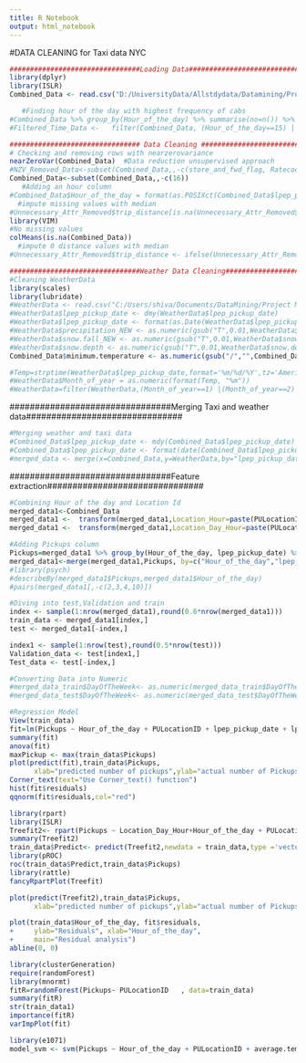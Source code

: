 ---
title: R Notebook
output: html_notebook
---
#DATA CLEANING for Taxi data NYC

```{r}
################################Loading Data###############################
library(dplyr)
library(ISLR)
Combined_Data <- read.csv("D:/UniversityData/Allstdydata/Datamining/Project/data/complete_data.csv")

```
```{r}
   #Finding hour of the day with highest frequency of cabs
#Combined_Data %>% group_by(Hour_of_the_day) %>% summarise(no=n()) %>% arrange(desc(no))
#Filtered_Time_Data <-   filter(Combined_Data, (Hour_of_the_day==15) | (Hour_of_the_day==18 ) | (Hour_of_the_day=='09') )
```
```{r}
################################ Data Cleaning ###############################
# Checking and removing rows with nearzerovariance
nearZeroVar(Combined_Data)  #Data reduction unsupervised approach
#NZV_Removed_Data<-subset(Combined_Data,,-c(store_and_fwd_flag, RatecodeID,fare_amount,mta_tax,tolls_amount,ehail_fee,improvement_surcharge, trip_type))
Combined_Data<-subset(Combined_Data,,-c(16))
   #Adding an hour column
#Combined_Data$Hour_of_the_day = format(as.POSIXct(Combined_Data$lpep_pickup_time,format="%H:%M"),"%H")
  #impute missing values with median
#Unnecessary_Attr_Removed$trip_distance[is.na(Unnecessary_Attr_Removed$trip_distance)] <- median(Unnecessary_Attr_Removed$trip_distance, na.rm = TRUE)
library(VIM)
#No missing values 
colMeans(is.na(Combined_Data))
  #impute 0 distance values with median
#Unnecessary_Attr_Removed$trip_distance <- ifelse(Unnecessary_Attr_Removed$trip_distance == 0 & Unnecessary_Attr_Removed$PULocationID != #Unnecessary_Attr_Removed$DOLocationID, median(Unnecessary_Attr_Removed$trip_distance), Unnecessary_Attr_Removed$trip_distance)
```
```{r}
################################Weather Data Cleaning###############################
#Cleaning WeatherData
library(scales)
library(lubridate)
#WeatherData <- read.csv("C:/Users/shiva/Documents/DataMining/Project Materials/Data/weather_data_nyc_centralpark.csv")
#WeatherData$lpep_pickup_date <- dmy(WeatherData$lpep_pickup_date)
#WeatherData$lpep_pickup_date <- format(as.Date(WeatherData$lpep_pickup_date),"%m/%d/%Y")
#WeatherData$precipitation_NEW <- as.numeric(gsub("T",0.01,WeatherData$precipitation))
#WeatherData$snow.fall_NEW <- as.numeric(gsub("T",0.01,WeatherData$snow.fall))
#WeatherData$snow.depth <- as.numeric(gsub("T",0.01,WeatherData$snow.depth))
Combined_Data$minimum.temperature <- as.numeric(gsub("/","",Combined_Data$minimum.temperature))

#Temp=strptime(WeatherData$lpep_pickup_date,format='%m/%d/%Y',tz='America/New_York')
#WeatherData$Month_of_year = as.numeric(format(Temp, "%m"))
#WeatherData=filter(WeatherData,(Month_of_year==1) |(Month_of_year==2) | (Month_of_year==5)| (Month_of_year==6))
```
################################Merging Taxi and weather data###############################
```{r}
#Merging weather and taxi data
#Combined_Data$lpep_pickup_date <- mdy(Combined_Data$lpep_pickup_date)
#Combined_Data$lpep_pickup_date <- format(date(Combined_Data$lpep_pickup_date),"%m/%d/%Y")
#merged_data <- merge(x=Combined_Data,y=WeatherData,by="lpep_pickup_date")
```
################################Feature extraction###############################
```{r}
#Combining Hour of the day and Location Id
merged_data1<-Combined_Data
merged_data1 <-  transform(merged_data1,Location_Hour=paste(PULocationID,Hour_of_the_day,sep="_"))
merged_data1 <-  transform(merged_data1,Location_Day_Hour=paste(PULocationID,DayOfTheWeek,Hour_of_the_day,sep="_"))

#Adding Pickups column
Pickups=merged_data1 %>% group_by(Hour_of_the_day, lpep_pickup_date) %>% summarize(Pickups=n()) 
merged_data1<-merge(merged_data1,Pickups, by=c("Hour_of_the_day","lpep_pickup_date"))
#library(psych)
#describeBy(merged_data1$Pickups,merged_data1$Hour_of_the_day)
#pairs(merged_data1[,-c(2,3,4,10)])
```
```{r}
#Diving into test,Validation and train
index <- sample(1:nrow(merged_data1),round(0.6*nrow(merged_data1)))
train_data <- merged_data1[index,]
test <- merged_data1[-index,]

index1 <- sample(1:nrow(test),round(0.5*nrow(test)))
Validation_data <- test[index1,]
Test_data <- test[-index,]
```
```{r}
#Converting Data into Numeric
#merged_data_train$DayOfTheWeek<- as.numeric(merged_data_train$DayOfTheWeek, levels = c("Mon", "Tues", "Wed","Thurs", "Fri", "Sat", "Sun"),ordered = TRUE)
#merged_data_test$DayOfTheWeek<- as.numeric(merged_data_test$DayOfTheWeek, levels = c("Mon", "Tues", "Wed","Thurs", "Fri", "Sat", "Sun"),ordered = TRUE)
```
```{r}
#Regression Model
View(train_data)
fit=lm(Pickups ~ Hour_of_the_day + PULocationID + lpep_pickup_date + lpep_pickup_time  + average.temperature +precipitation_NEW +snow.fall_NEW ,data=train_data)
summary(fit)
anova(fit)
maxPickup <- max(train_data$Pickups)
plot(predict(fit),train_data$Pickups,
      xlab="predicted number of pickups",ylab="actual number of Pickups",col="Blue")
Corner_text(text="Use Corner_text() function")
hist(fit$residuals)
qqnorm(fit$residuals,col="red")

```
```{r}
library(rpart)
library(ISLR)
Treefit2<- rpart(Pickups ~ Location_Day_Hour+Hour_of_the_day + PULocationID + average.temperature +precipitation_NEW +snow.fall_NEW +DayOfTheWeek +Location_Hour ,train_data,method="anova")
summary(Treefit2)
train_data$Predict<- predict(Treefit2,newdata = train_data,type ='vector' )
library(pROC)
roc(train_data$Predict,train_data$Pickups)
library(rattle)
fancyRpartPlot(Treefit)

plot(predict(Treefit2),train_data$Pickups,
      xlab="predicted number of pickups",ylab="actual number of Pickups",col="Blue")

plot(train_data$Hour_of_the_day, fit$residuals, 
+     ylab="Residuals", xlab="Hour_of_the_day", 
+     main="Residual analysis") 
abline(0, 0) 
```
```{r}
library(clusterGeneration)
require(randomForest)
library(mnormt)
fitR=randomForest(Pickups~ PULocationID   , data=train_data)
summary(fitR)
str(train_data1)
importance(fitR)
varImpPlot(fit)
```
```{r}
library(e1071)
model_svm <- svm(Pickups ~ Hour_of_the_day + PULocationID + average.temperature +precipitation_NEW +snow.fall_NEW +DayOfTheWeek  ,train_data)
```

